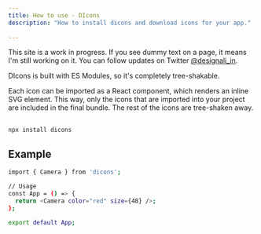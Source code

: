 ```yaml
---
title: How to use - DIcons
description: "How to install dicons and download icons for your app."
 
---
```


<Callout>

This site is a work in progress. If you see dummy text on a page, it means I'm still working on it. You can follow updates on Twitter [@designali_in](https://twitter.com/designali_in).

</Callout>

DIcons is built with ES Modules, so it's completely tree-shakable.

Each icon can be imported as a React component, which renders an inline SVG element. This way, only the icons that are imported into your project are included in the final bundle. The rest of the icons are tree-shaken away.

##

```bash
npx install dicons
```

## Example

```bash
import { Camera } from 'dicons';

// Usage
const App = () => {
  return <Camera color="red" size={48} />;
};

export default App;
```
